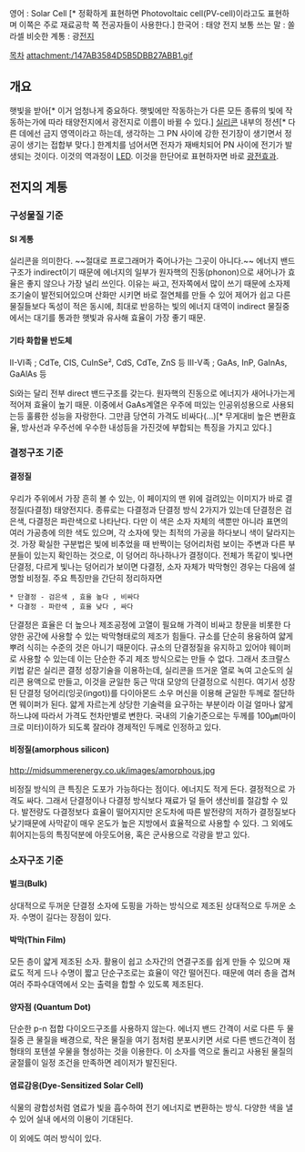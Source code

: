 영어 : Solar Cell [* 정확하게 표현하면 Photovoltaic cell(PV-cell)이라고도 표현하며 이쪽은 주로 재료공학 쪽 전공자들이 사용한다.]
한국어 : 태양 전지 
보통 쓰는 말 : 쏠라셀
비슷한 계통 : 광[[전지]]

[[목차]]
attachment:/147AB3584D5B5DBB27ABB1.gif
== 개요 ==
햇빛을 받아[* 이거 엄청나게 중요하다. 햇빛에만 작동하는가 다른 모든 종류의 빛에 작동하는가에 따라 태양전지에서 광전지로 이름이 바뀔 수 있다.] [[실리콘]] 내부의 정션[* 다른 데에선 금지 영역이라고 하는데, 생각하는 그 PN 사이에 강한 전기장이 생기면서 정공이 생기는 접합부 맞다.] 한계치를 넘어서면 전자가 재배치되어 PN 사이에 전기가 발생되는 것이다. 이것의 역과정이 [[LED]].
이것을 한단어로 표현하자면 바로 [[광전효과]].

== 전지의 계통 ==
=== 구성물질 기준 ===
==== SI 계통 ====
실리콘을 의미한다. ~~절대로 프로그래머가 죽어나가는 그곳이 아니다.~~ 에너지 밴드 구조가 indirect이기 때문에 에너지의 일부가 원자핵의 진동(phonon)으로 새어나가 효율은 좋지 않으나 가장 널리 쓰인다. 이유는 싸고, 전자쪽에서 많이 쓰기 때문에 소자제조기술이 발전되어있으며 산화만 시키면 바로 절연체를 만들 수 있어 제어가 쉽고 다른 물질들보다 독성이 적은 동시에, 최대로 반응하는 빛의 에너지 대역이 indirect 물질중에서는 대기를 통과한 햇빛과 유사해 효율이 가장 좋기 때문.

==== 기타 화합물 반도체 ====
II-VI족 ; CdTe, CIS, CuInSe², CdS, CdTe, ZnS 등 
III-V족 ; GaAs, InP, GaInAs, GaAlAs 등

Si와는 달리 전부 direct 밴드구조를 갖는다. 원자핵의 진동으로 에너지가 새어나가는게 적어져 효율이 높기 때문.
이중에서 GaAs계열은 우주에 떠있는 인공위성용으로 사용되는등 훌륭한 성능을 자랑한다. 그만큼 당연히 가격도 비싸다(...)[* 무게대비 높은 변환효율, 방사선과 우주선에 우수한 내성등을 가진것에 부합되는 특징을 가지고 있다.]

=== 결정구조 기준 ===
==== 결정질 ====
우리가 주위에서 가장 흔히 볼 수 있는, 이 페이지의 맨 위에 걸려있는 이미지가 바로 결정질(다결정) 태양전지다. 종류로는 다결정과 단결정 방식 2가지가 있는데 단결정은 검은색, 다결정은 파란색으로 나타난다. 다만 이 색은 소자 자체의 색뿐만 아니라 표면의 여러 가공층에 의한 색도 있으며, 각 소자에 맞는 최적의 가공을 하다보니 색이 달라지는 것. 가장 확실한 구분법은 빛에 비추었을 때 반짝이는 덩어리처럼 보이는 주변과 다른 부분들이 있는지 확인하는 것으로, 이 덩어리 하나하나가 결정이다. 전체가 똑같이 빛나면 단결정, 다르게 빛나는 덩어리가 보이면 다결정, 소자 자체가 박막형인 경우는 다음에 설명할 비정질.
주요 특징만을 간단히 정리하자면

 * 단결정 - 검은색 , 효율 높다 , 비싸다
 * 다결정 - 파란색 , 효율 낮다 , 싸다

단결정은 효율은 더 높으나 제조공정에 고열이 필요해 가격이 비싸고 창문을 비롯한 다양한 공간에 사용할 수 있는 박막형태로의 제조가 힘들다. 규소를 단순히 용융하여 얇게 뿌려 식히는 수준의 것은 아니기 때문이다. 규소의 단결정질을 유지하고 있어야 웨이퍼로 사용할 수 있는데 이는 단순한 주괴 제조 방식으로는 만들 수 없다. 그래서 초크랄스키법 같은 실리콘 결정 성장기술을 이용하는데, 실리콘을 뜨거운 열로 녹여 고순도의 실리콘 용액으로 만들고, 이것을 균일한 둥근 막대 모양의 단결정으로 식힌다. 여기서 성장된 단결정 덩어리(잉곳(ingot))를 다이아몬드 소우 머신을 이용해 균일한 두께로 절단하면 웨이퍼가 된다. 얇게 자르는게 상당한 기술력을 요구하는 부분이라 이걸 얼마나 얇게 하느냐에 따라서 가격도 천차만별로 변한다. 국내의 기술기준으로는 두께를 100㎛(마이크로 미터)이하가 되도록 잘라야 경제적인 두께로 인정하고 있다.

==== 비정질(amorphous silicon)  ====
http://midsummerenergy.co.uk/images/amorphous.jpg

비정질 방식의 큰 특징은 도포가 가능하다는 점이다. 에너지도 적게 든다. 결정적으로 가격도 싸다. 그래서 단결정이나 다결정 방식보다 재료가 덜 들어 생산비를 절감할 수 있다. 발전량도 다결정보다 효율이 떨어지지만 온도차에 따른 발전량의 저하가 결정질보다 낮기때문에 사막같이 매우 온도가 높은 지방에서 효율적으로 사용할 수 있다. 그 외에도 휘어지는등의 특징덕분에 아웃도어용, 혹은 군사용으로 각광을 받고 있다.

=== 소자구조 기준 ===
==== 벌크(Bulk) ====
상대적으로 두꺼운 단결정 소자에 도핑을 가하는 방식으로 제조된 상대적으로 두꺼운 소자. 수명이 길다는 장점이 있다.
==== 박막(Thin Film) ====
모든 층이 얇게 제조된 소자. 활용이 쉽고 소자간의 연결구조를 쉽게 만들 수 있으며 재료도 적게 드나 수명이 짧고 단순구조로는 효율이 약간 떨어진다. 때문에 여러 층을 겹쳐 여러 주파수대역에서 오는 출력을 합할 수 있도록 제조된다.
==== 양자점 (Quantum Dot) ====
단순한 p-n 접합 다이오드구조를 사용하지 않는다. 에너지 밴드 간격이 서로 다른 두 물질중 큰 물질을 배경으로, 작은 물질을 여기 점처럼 분포시키면 서로 다른 밴드간격이 점 형태의 포텐셜 우물을 형성하는 것을 이용한다.
이 소자를 역으로 돌리고 사용된 물질의 굴절률이 일정 조건을 만족하면 레이저가 발진된다. 
==== 염료감응(Dye-Sensitized Solar Cell) ====
식물의 광합성처럼 염료가 빛을 흡수하여 전기 에너지로 변환하는 방식. 다양한 색을 낼 수 있어 실내 에서의 이용이 기대된다.

이 외에도 여러 방식이 있다.
 

